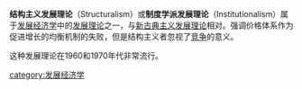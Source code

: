 


{{Unreferenced |time=2018-06-17T15:41:43+00:00 }}



'''结构主义发展理论'''（Structuralism）或'''制度学派发展理论'''（Institutionalism）属于[[发展经济学|发展经济学]]中的[[发展理论|发展理论]]之一，与[[新古典主义发展理论|新古典主义发展理论]]相对。强调价格体系作为促进增长的均衡机制的失败，但是结构主义者忽视了[[竞争|竞争]]的意义。

这种发展理论在1960和1970年代非常流行。

[[category:发展经济学|category:发展经济学]]